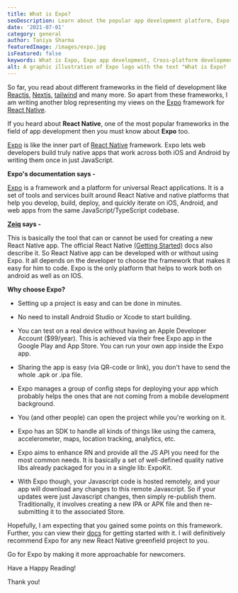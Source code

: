 ```yaml
---
title: What is Expo?
seoDescription: Learn about the popular app development platform, Expo, and how it's transforming cross-platform development for mobile apps using React Native.
date: '2021-07-01'
category: general
author: Taniya Sharma
featuredImage: /images/expo.jpg
isFeatured: false
keywords: What is Expo, Expo app development, Cross-platform development, Mobile app development, React Native
alt: A graphic illustration of Expo logo with the text "What is Expo?
---
```


So far, you read about different frameworks in the field of development like [Reactjs](https://www.zeiq.co/posts/what's-so-great-about-react-web-development/), [Nextjs](https://www.zeiq.co/posts/why-nextjs-is-good-for-ecommerce/), [tailwind](https://www.zeiq.co/posts/tailwind-css/) and many more. So apart from these frameworks, I am writing another blog representing my views on the [Expo](https://expo.io/) framework for [React Native](https://reactnative.dev/).

If you heard about **React Native**, one of the most popular frameworks in the field of app development then you must know about **Expo** too.

[Expo](https://expo.io/) is like the inner part of [React Native](https://reactnative.dev/) framework. Expo lets web developers build truly native apps that work across both iOS and Android by writing them once in just JavaScript.

**Expo's documentation says -**

[Expo](https://expo.io/) is a framework and a platform for universal React applications. It is a set of tools and services built around React Native and native platforms that help you develop, build, deploy, and quickly iterate on iOS, Android, and web apps from the same JavaScript/TypeScript codebase.

**[Zeiq](https://www.zeiq.co/) says -**

This is basically the tool that can or cannot be used for creating a new React Native app. The official React Native [(Getting Started)](https://reactnative.dev/docs/getting-started) docs also describe it.
So React Native app can be developed with or without using Expo. It all depends on the developer to choose the framework that makes it easy for him to code. Expo is the only platform that helps to work both on android as well as on IOS.

**Why choose Expo?**

- Setting up a project is easy and can be done in minutes.

- No need to install Android Studio or Xcode to start building.

- You can test on a real device without having an Apple Developer Account ($99/year). This is achieved via their free Expo app in the Google Play and App Store. You can run your own app inside the Expo app.

- Sharing the app is easy (via QR-code or link), you don't have to send the whole .apk or .ipa file.

- Expo manages a group of config steps for deploying your app which probably helps the ones that are not coming from a mobile development background.

- You (and other people) can open the project while you're working on it.

- Expo has an SDK to handle all kinds of things like using the camera, accelerometer, maps, location tracking, analytics, etc.

- Expo aims to enhance RN and provide all the JS API you need for the most common needs. It is basically a set of well-defined quality native libs already packaged for you in a single lib: ExpoKit.

- With Expo though, your Javascript code is hosted remotely, and your app will download any changes to this remote Javascript. So if your updates were just Javascript changes, then simply re-publish them. Traditionally, it involves creating a new IPA or APK file and then re-submitting it to the associated Store.

Hopefully, I am expecting that you gained some points on this framework. Further, you can view their [docs](https://docs.expo.io/) for getting started with it.
I will definitively recommend Expo for any new React Native greenfield project to you.

Go for Expo by making it more approachable for newcomers.

Have a Happy Reading!

Thank you!
